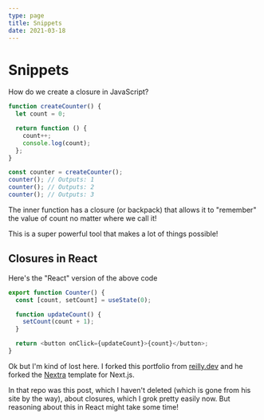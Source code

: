 ```yaml
---
type: page
title: Snippets
date: 2021-03-18
---
```


# Snippets

How do we create a closure in JavaScript?

```typescript
function createCounter() {
  let count = 0;

  return function () {
    count++;
    console.log(count);
  };
}

const counter = createCounter();
counter(); // Outputs: 1
counter(); // Outputs: 2
counter(); // Outputs: 3
```

The inner function has a closure (or backpack) that allows it to "remember" the value of count no matter where we call it!

This is a super powerful tool that makes a lot of things possible!

## Closures in React

Here's the "React" version of the above code

```typescript
export function Counter() {
  const [count, setCount] = useState(0);

  function updateCount() {
    setCount(count + 1);
  }

  return <button onClick={updateCount}>{count}</button>;
}
```

Ok but I'm kind of lost here. I forked this portfolio from [reilly.dev](https://reilly.dev) and he forked the [Nextra](https://nextra.site) template for Next.js.

In that repo was this post, which I haven't deleted (which is gone from his site by the way), about closures, which I grok pretty easily now.
But reasoning about this in React might take some time!